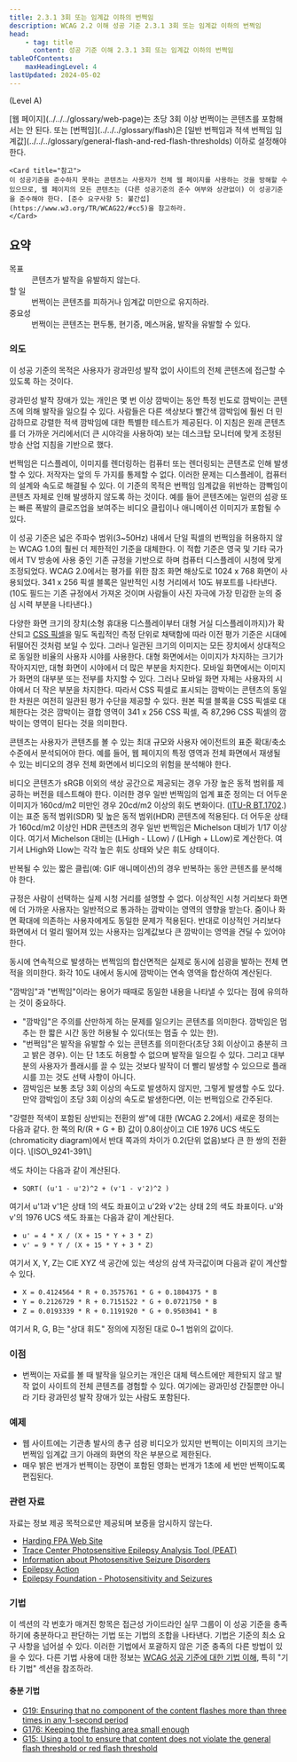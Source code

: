 ```yaml
---
title: 2.3.1 3회 또는 임계값 이하의 번쩍임
description: WCAG 2.2 이해 성공 기준 2.3.1 3회 또는 임계값 이하의 번쩍임
head:
    - tag: title
      content: 성공 기준 이해 2.3.1 3회 또는 임계값 이하의 번쩍임
tableOfContents:
    maxHeadingLevel: 4
lastUpdated: 2024-05-02
---
```



(Level A)

<Card title="성공 기준(SC)">
[웹 페이지](../../../glossary/web-page)는 초당 3회 이상 번쩍이는 콘텐츠를 포함해서는 안 된다. 또는 [번쩍임](../../../glossary/flash)은 [일반 번쩍임과 적색 번쩍임 임계값](../../../glossary/general-flash-and-red-flash-thresholds) 이하로 설정해야 한다.

    <Card title="참고">
    이 성공기준을 준수하지 못하는 콘텐츠는 사용자가 전체 웹 페이지를 사용하는 것을 방해할 수 있으므로, 웹 페이지의 모든 콘텐츠는 (다른 성공기준의 준수 여부와 상관없이) 이 성공기준을 준수해야 한다. [준수 요구사항 5: 불간섭](https://www.w3.org/TR/WCAG22/#cc5)을 참고하라.
    </Card>
</Card>

## 요약

<dl>
<dt>목표</dt>
<dd>콘텐츠가 발작을 유발하지 않는다.</dd>
<dt>할 일</dt>
<dd>번쩍이는 콘텐츠를 피하거나 임계값 미만으로 유지하라.</dd>
<dt>중요성</dt>
<dd>번쩍이는 콘텐츠는 편두통, 현기증, 메스꺼움, 발작을 유발할 수 있다.</dd>
</dl>

### 의도

이 성공 기준의 목적은 사용자가 광과민성 발작 없이 사이트의 전체 콘텐츠에 접근할 수 있도록 하는 것이다.

광과민성 발작 장애가 있는 개인은 몇 번 이상 깜박이는 동안 특정 빈도로 깜박이는 콘텐츠에 의해 발작을 일으킬 수 있다. 사람들은 다른 색상보다 빨간색 깜박임에 훨씬 더 민감하므로 강렬한 적색 깜박임에 대한 특별한 테스트가 제공된다. 이 지침은 원래 콘텐츠를 더 가까운 거리에서(더 큰 시야각을 사용하여) 보는 데스크탑 모니터에 맞게 조정된 방송 산업 지침을 기반으로 했다.

번쩍임은 디스플레이, 이미지를 렌더링하는 컴퓨터 또는 렌더링되는 콘텐츠로 인해 발생할 수 있다. 저작자는 앞의 두 가지를 통제할 수 없다. 이러한 문제는 디스플레이, 컴퓨터의 설계와 속도로 해결될 수 있다. 이 기준의 목적은 번쩍임 임계값을 위반하는 깜빡임이 콘텐츠 자체로 인해 발생하지 않도록 하는 것이다. 예를 들어 콘텐츠에는 일련의 섬광 또는 빠른 폭발의 클로즈업을 보여주는 비디오 클립이나 애니메이션 이미지가 포함될 수 있다.

이 성공 기준은 넓은 주파수 범위(3~50Hz) 내에서 단일 픽셀의 번쩍임을 허용하지 않는 WCAG 1.0의 훨씬 더 제한적인 기준을 대체한다. 이 적합 기준은 영국 및 기타 국가에서 TV 방송에 사용 중인 기존 규정을 기반으로 하며 컴퓨터 디스플레이 시청에 맞게 조정되었다. WCAG 2.0에서는 평가를 위한 참조 화면 해상도로 1024 x 768 화면이 사용되었다. 341 x 256 픽셀 블록은 일반적인 시청 거리에서 10도 뷰포트를 나타낸다. (10도 필드는 기존 규정에서 가져온 것이며 사람들이 사진 자극에 가장 민감한 눈의 중심 시력 부분을 나타낸다.)

다양한 화면 크기의 장치(소형 휴대용 디스플레이부터 대형 거실 디스플레이까지)가 확산되고 [CSS 픽셀](https://www.w3.org/TR/WCAG21/#dfn-css-pixels)을 밀도 독립적인 측정 단위로 채택함에 따라 이전 평가 기준은 시대에 뒤떨어진 것처럼 보일 수 있다. 그러나 일관된 크기의 이미지는 모든 장치에서 상대적으로 동일한 비율의 사용자 시야를 사용한다. 대형 화면에서는 이미지가 차지하는 크기가 작아지지만, 대형 화면이 시야에서 더 많은 부분을 차지한다. 모바일 화면에서는 이미지가 화면의 대부분 또는 전부를 차지할 수 있다. 그러나 모바일 화면 자체는 사용자의 시야에서 더 작은 부분을 차지한다. 따라서 CSS 픽셀로 표시되는 깜박이는 콘텐츠의 동일한 차원은 여전히 ​​일관된 평가 수단을 제공할 수 있다. 원본 픽셀 블록을 CSS 픽셀로 대체한다는 것은 깜박이는 결합 영역이 341 x 256 CSS 픽셀, 즉 87,296 CSS 픽셀의 깜박이는 영역이 된다는 것을 의미한다.

콘텐츠는 사용자가 콘텐츠를 볼 수 있는 최대 규모와 사용자 에이전트의 표준 확대/축소 수준에서 분석되어야 한다. 예를 들어, 웹 페이지의 특정 영역과 전체 화면에서 재생될 수 있는 비디오의 경우 전체 화면에서 비디오의 위험을 분석해야 한다.

비디오 콘텐츠가 sRGB 이외의 색상 공간으로 제공되는 경우 가장 높은 동적 범위를 제공하는 버전을 테스트해야 한다. 이러한 경우 일반 번쩍임의 업계 표준 정의는 더 어두운 이미지가 160cd/m2 미만인 경우 20cd/m2 이상의 휘도 변화이다. ([ITU-R BT.1702](https://www.itu.int/rec/R-REC-BT.1702/).) 이는 표준 동적 범위(SDR) 및 높은 동적 범위(HDR) 콘텐츠에 적용된다. 더 어두운 상태가 160cd/m2 이상인 HDR 콘텐츠의 경우 일반 번쩍임은 Michelson 대비가 1/17 이상이다. 여기서 Michelson 대비는 (LHigh - LLow) / (LHigh + LLow)로 계산한다. 여기서 LHigh와 Llow는 각각 높은 휘도 상태와 낮은 휘도 상태이다.

반복될 수 있는 짧은 클립(예: GIF 애니메이션)의 경우 반복하는 동안 콘텐츠를 분석해야 한다.

<Card title="참고">
규정은 사람이 선택하는 실제 시청 거리를 설명할 수 없다. 이상적인 시청 거리보다 화면에 더 가까운 사용자는 일반적으로 통과하는 깜박이는 영역의 영향을 받는다. 줌이나 화면 확대에 의존하는 사용자에게도 동일한 문제가 적용된다. 반대로 이상적인 거리보다 화면에서 더 멀리 떨어져 있는 사용자는 임계값보다 큰 깜박이는 영역을 견딜 수 있어야 한다.
</Card>

동시에 연속적으로 발생하는 번쩍임의 합산면적은 실제로 동시에 섬광을 발하는 전체 면적을 의미한다. 화각 10도 내에서 동시에 깜박이는 연속 영역을 합산하여 계산된다.

<Card title="참고">
"깜박임"과 "번쩍임"이라는 용어가 때때로 동일한 내용을 나타낼 수 있다는 점에 유의하는 것이 중요하다.

*   "깜박임"은 주의를 산만하게 하는 문제를 일으키는 콘텐츠를 의미한다. 깜박임은 멈추는 한 짧은 시간 동안 허용될 수 있다(또는 멈출 수 있는 한).
*   "번쩍임"은 발작을 유발할 수 있는 콘텐츠를 의미한다(초당 3회 이상이고 충분히 크고 밝은 경우). 이는 단 1초도 허용할 수 없으며 발작을 일으킬 수 있다. 그리고 대부분의 사용자가 플래시를 끌 수 있는 것보다 발작이 더 빨리 발생할 수 있으므로 플래시를 끄는 것도 선택 사항이 아니다.
*   깜박임은 보통 초당 3회 이상의 속도로 발생하지 않지만, 그렇게 발생할 수도 있다. 만약 깜박임이 초당 3회 이상의 속도로 발생한다면, 이는 번쩍임으로 간주된다.
</Card>
<Card title="참고">
"강렬한 적색이 포함된 상반되는 전환의 쌍"에 대한 (WCAG 2.2에서) 새로운 정의는 다음과 같다. 한 쪽의 R/(R + G + B) 값이 0.8이상이고 CIE 1976 UCS 색도도(chromaticity diagram)에서 반대 쪽과의 차이가 0.2(단위 없음)보다 큰 한 쌍의 전환이다. \[ISO\_9241-391\]

색도 차이는 다음과 같이 계산된다.

*   `SQRT( (u'1 - u'2)^2 + (v'1 - v'2)^2 )`

여기서 u'1과 v'1은 상태 1의 색도 좌표이고 u'2와 v'2는 상태 2의 색도 좌표이다. u'와 v'의 1976 UCS 색도 좌표는 다음과 같이 계산된다.

*   `u' = 4 * X / (X + 15 * Y + 3 * Z)`
*   `v' = 9 * Y / (X + 15 * Y + 3 * Z)`

여기서 X, Y, Z는 CIE XYZ 색 공간에 있는 색상의 삼색 자극값이며 다음과 같이 계산할 수 있다.

*   `X = 0.4124564 * R + 0.3575761 * G + 0.1804375 * B`
*   `Y = 0.2126729 * R + 0.7151522 * G + 0.0721750 * B`
*   `Z = 0.0193339 * R + 0.1191920 * G + 0.9503041 * B`

여기서 R, G, B는 "상대 휘도" 정의에 지정된 대로 0~1 범위의 값이다.
</Card>

### 이점

*   번쩍이는 자료를 볼 때 발작을 일으키는 개인은 대체 텍스트에만 제한되지 않고 발작 없이 사이트의 전체 콘텐츠를 경험할 수 있다. 여기에는 광과민성 간질뿐만 아니라 기타 광과민성 발작 장애가 있는 사람도 포함된다.

### 예제

*   웹 사이트에는 기관총 발사의 총구 섬광 비디오가 있지만 번쩍이는 이미지의 크기는 번쩍임 임계값 크기 아래의 화면의 작은 부분으로 제한된다.
*   매우 밝은 번개가 번쩍이는 장면이 포함된 영화는 번개가 1초에 세 번만 번쩍이도록 편집된다.

### 관련 자료

자료는 정보 제공 목적으로만 제공되며 보증을 암시하지 않는다.

*   [Harding FPA Web Site](https://www.hardingfpa.com/)
*   [Trace Center Photosensitive Epilepsy Analysis Tool (PEAT)](https://trace.umd.edu/peat/)
*   [Information about Photosensitive Seizure Disorders](https://trace.umd.edu/information-about-photosensitive-seizure-disorders/)
*   [Epilepsy Action](https://www.epilepsy.org.uk/)
*   [Epilepsy Foundation - Photosensitivity and Seizures](http://www.epilepsy.com/learn/triggers-seizures/photosensitivity-and-seizures)

### 기법

이 섹션의 각 번호가 매겨진 항목은 접근성 가이드라인 실무 그룹이 이 성공 기준을 충족하기에 충분하다고 판단하는 기법 또는 기법의 조합을 나타낸다. 기법은 기준의 최소 요구 사항을 넘어설 수 있다. 이러한 기법에서 포괄하지 않은 기준 충족의 다른 방법이 있을 수 있다. 다른 기법 사용에 대한 정보는 [WCAG 성공 기준에 대한 기법 이해](../understanding-techniques), 특히 "기타 기법" 섹션을 참조하라.

#### 충분 기법

*   [G19: Ensuring that no component of the content flashes more than three times in any 1-second period](https://www.w3.org/WAI/WCAG22/Techniques/general/G19)
*   [G176: Keeping the flashing area small enough](https://www.w3.org/WAI/WCAG22/Techniques/general/G176)
*   [G15: Using a tool to ensure that content does not violate the general flash threshold or red flash threshold](https://www.w3.org/WAI/WCAG22/Techniques/general/G15)

